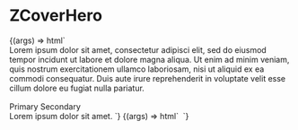 
<Meta title="ZCoverHero" component="z-cover-hero" />

# ZCoverHero

<Preview>
  <Story
    name="ZCoverHero"
    argTypes={{
      variant: {
        control: { type: "inline-radio" },
        options: Object.values(CoverHeroVariant),
        defaultValue: CoverHeroVariant.OVERLAY,
      },
      contentPosition: {
        if: { arg: "variant", eq: CoverHeroVariant.STACKED },
        control: { type: "inline-radio" },
        options: Object.values(CoverHeroContentPosition),
        defaultValue: CoverHeroContentPosition.TOP,
      },
      "--cover-hero-text-color": {
        control: { type: "select" },
        options: getColorTokens(),
      },
      "--cover-hero-overlay": {
        if: { arg: "variant", eq: CoverHeroVariant.OVERLAY },
        control: { type: "text" },
        defaultValue: "linear-gradient(270deg, #00000000 0%, #000000e6 100%) 0% 0% no-repeat"
      },
      "--cover-hero-height": {
        control: { type: "text" },
        defaultValue: "60vh",
      },
    }}
  >
    {(args) => html`
      <z-cover-hero
        .contentPosition=${args.contentPosition}
        .variant=${args.variant}
        style=${styleMap({
          "--cover-hero-height": `${args["--cover-hero-height"]}`,
          "--cover-hero-overlay": `${args["--cover-hero-overlay"]}`,
          "--cover-hero-text-color": `var(${args["--cover-hero-text-color"]})`,
        })}
      >
        <img slot="cover" src="https://miro.medium.com/max/2560/1*q8Lf442Gq2Wrb2aNr3urVg.jpeg" alt="" />
        <div slot="content">
          <div>
            Lorem ipsum dolor sit amet, consectetur adipisci elit, sed do eiusmod tempor incidunt ut labore et dolore magna aliqua.
            Ut enim ad minim veniam, quis nostrum exercitationem ullamco laboriosam, nisi ut aliquid ex ea commodi consequatur.
            Duis aute irure reprehenderit in voluptate velit esse cillum dolore eu fugiat nulla pariatur.
          </div>
          <div style="margin-top: 16px;">
            <z-button variant="primary">Primary</z-button>
            <z-button variant="secondary">Secondary</z-button>
          </div>
        </div>
        <z-info-reveal slot="info-reveal" position="bottom_right">
          <span>Lorem ipsum dolor sit amet.</span>
        </z-info-reveal>
      </z-cover-hero>
    `}
  </Story>
  <Story
    name="ZCoverHero overlay without slot"
    argTypes={{
      "--cover-hero-overlay": {
        control: { type: "text" },
        defaultValue: "linear-gradient(270deg, #00000000 0%, #000000e6 100%) 0% 0% no-repeat"
      },
      "--cover-hero-height": {
        control: { type: "text" },
        defaultValue: "60vh",
      },
    }}
  >
    {(args) => html`
      <z-cover-hero
        variant='overlay'
        style=${styleMap({
          "--cover-hero-height": `${args["--cover-hero-height"]}`,
          "--cover-hero-overlay": `${args["--cover-hero-overlay"]}`,
        })}
      >
        <img slot="cover" src="https://miro.medium.com/max/2560/1*q8Lf442Gq2Wrb2aNr3urVg.jpeg" alt="" />
      </z-cover-hero>
    `}
  </Story>
</Preview>

<ArgsTable of="z-cover-hero" />
